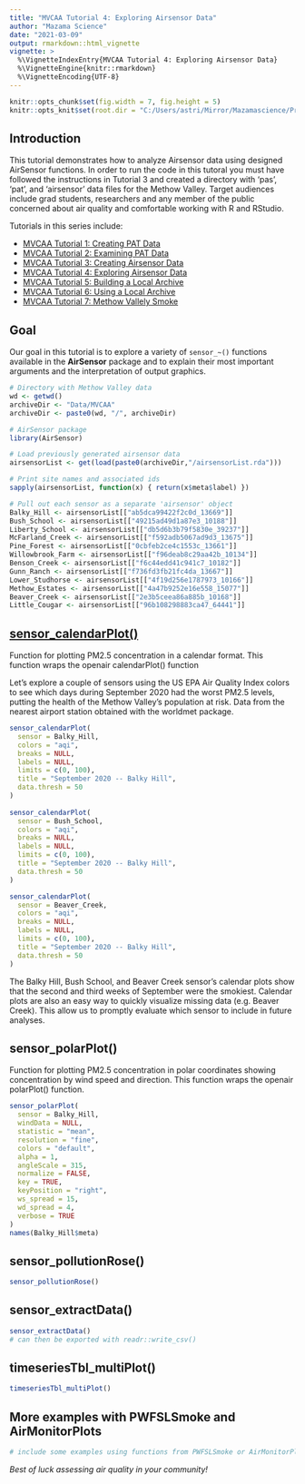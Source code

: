 ```yaml
---
title: "MVCAA Tutorial 4: Exploring Airsensor Data"
author: "Mazama Science"
date: "2021-03-09"
output: rmarkdown::html_vignette
vignette: >
  %\VignetteIndexEntry{MVCAA Tutorial 4: Exploring Airsensor Data}
  %\VignetteEngine{knitr::rmarkdown}
  %\VignetteEncoding{UTF-8}
---
```


```r
knitr::opts_chunk$set(fig.width = 7, fig.height = 5)
knitr::opts_knit$set(root.dir = "C:/Users/astri/Mirror/Mazamascience/Projects/AirSensor")
```

## Introduction

This tutorial demonstrates how to analyze Airsensor data using designed AirSensor functions. 
In order to run the code in this tutoral you must have 
followed the instructions in Tutorial 3 and created a directory with 'pas', 'pat', and 'airsensor' 
data files for the Methow Valley. Target audiences include grad students, researchers and any member of the public
concerned about air quality and comfortable working with R and RStudio.

Tutorials in this series include:

* [MVCAA Tutorial 1: Creating PAT Data](https://mazamascience.github.io/AirSensor/articles/articles/MVCAA_Tutorial_1.html)
* [MVCAA Tutorial 2: Examining PAT Data](https://mazamascience.github.io/AirSensor/articles/articles/MVCAA_Tutorial_2.html)
* [MVCAA Tutorial 3: Creating Airsensor Data](https://mazamascience.github.io/AirSensor/articles/articles/MVCAA_Tutorial_3.html)
* [MVCAA Tutorial 4: Exploring Airsensor Data](https://mazamascience.github.io/AirSensor/articles/articles/MVCAA_Tutorial_4.html)
* [MVCAA Tutorial 5: Building a Local Archive](https://mazamascience.github.io/AirSensor/articles/articles/MVCAA_Tutorial_5.html)
* [MVCAA Tutorial 6: Using a Local Archive](https://mazamascience.github.io/AirSensor/articles/articles/MVCAA_Tutorial_6.html)
* [MVCAA Tutorial 7: Methow Vallely Smoke](https://mazamascience.github.io/AirSensor/articles/articles/MVCAA_Tutorial_7.html)

## Goal

Our goal in this tutorial is to explore a variety of `sensor_~()` functions available
in the **AirSensor** package and to explain their most important arguments and 
the interpretation of output graphics.

```r
# Directory with Methow Valley data
wd <- getwd()
archiveDir <- "Data/MVCAA"
archiveDir <- paste0(wd, "/", archiveDir)

# AirSensor package
library(AirSensor)

# Load previously generated airsensor data
airsensorList <- get(load(paste0(archiveDir,"/airsensorList.rda")))

# Print site names and associated ids
sapply(airsensorList, function(x) { return(x$meta$label) }) 

# Pull out each sensor as a separate 'airsensor' object
Balky_Hill <- airsensorList[["ab5dca99422f2c0d_13669"]]
Bush_School <- airsensorList[["49215ad49d1a87e3_10188"]]
Liberty_School <- airsensorList[["db5d6b3b79f5830e_39237"]]
McFarland_Creek <- airsensorList[["f592adb5067ad9d3_13675"]]
Pine_Forest <- airsensorList[["0cbfeb2ce4c1553c_13661"]]
Willowbrook_Farm <- airsensorList[["f96deab8c29aa42b_10134"]]
Benson_Creek <- airsensorList[["f6c44edd41c941c7_10182"]]
Gunn_Ranch <- airsensorList[["f736fd3fb21fc4da_13667"]]
Lower_Studhorse <- airsensorList[["4f19d256e1787973_10166"]]
Methow_Estates <- airsensorList[["4a47b9252e16e558_15077"]] 
Beaver_Creek <- airsensorList[["2e3b5ceea86a885b_10168"]]
Little_Cougar <- airsensorList[["96b108298883ca47_64441"]]
```

## [sensor_calendarPlot()](https://mazamascience.github.io/AirSensor/reference/pat_monitorComparison.html)

Function for plotting PM2.5 concentration in a calendar format. This function wraps the openair calendarPlot() function

Let's explore a couple of sensors using the US EPA Air Quality Index colors to see 
which days during September 2020 had the worst PM2.5 levels, putting the health 
of the Methow Valley's population at risk.  Data from the nearest airport station obtained with the worldmet package. 
```r
sensor_calendarPlot(
  sensor = Balky_Hill,
  colors = "aqi",
  breaks = NULL,
  labels = NULL,
  limits = c(0, 100),
  title = "September 2020 -- Balky Hill",
  data.thresh = 50
)
  
sensor_calendarPlot(
  sensor = Bush_School,
  colors = "aqi",
  breaks = NULL,
  labels = NULL,
  limits = c(0, 100),
  title = "September 2020 -- Balky Hill",
  data.thresh = 50
)

sensor_calendarPlot(
  sensor = Beaver_Creek,
  colors = "aqi",
  breaks = NULL,
  labels = NULL,
  limits = c(0, 100),
  title = "September 2020 -- Balky Hill",
  data.thresh = 50
)
```
The Balky Hill, Bush School, and Beaver Creek sensor's calendar plots show that 
the second and third weeks of September were the smokiest. Calendar plots are also 
an easy way to quickly visualize missing data (e.g. Beaver Creek). This
allow us to promptly evaluate which sensor to include in future analyses. 

## sensor_polarPlot()
Function for plotting PM2.5 concentration in polar coordinates showing concentration 
by wind speed and direction. This function wraps the openair polarPlot() function.

```r
sensor_polarPlot(
  sensor = Balky_Hill,
  windData = NULL,
  statistic = "mean",
  resolution = "fine",
  colors = "default",
  alpha = 1,
  angleScale = 315,
  normalize = FALSE,
  key = TRUE,
  keyPosition = "right",
  ws_spread = 15,
  wd_spread = 4,
  verbose = TRUE
)
names(Balky_Hill$meta)

```

## sensor_pollutionRose()
```r
sensor_pollutionRose()
```

## sensor_extractData()
```r
sensor_extractData()
# can then be exported with readr::write_csv()
```

## timeseriesTbl_multiPlot() 
```r
timeseriesTbl_multiPlot() 
```

## More examples with PWFSLSmoke and AirMonitorPlots
```r
# include some examples using functions from PWFSLSmoke or AirMonitorPlots 
```


_Best of luck assessing air quality in your community!_
